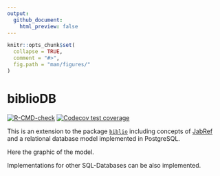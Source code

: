 ```yaml
---
output:
  github_document:
    html_preview: false
---
```


```r
knitr::opts_chunk$set(
  collapse = TRUE,
  comment = "#>",
  fig.path = "man/figures/"
)
```

# biblioDB

<!-- badges: start -->
[![R-CMD-check](https://github.com/kamapu/biblioDB/workflows/R-CMD-check/badge.svg)](https://github.com/kamapu/biblioDB/actions)
[![Codecov test coverage](https://codecov.io/gh/kamapu/biblioDB/branch/master/graph/badge.svg)](https://codecov.io/gh/kamapu/biblioDB?branch=master)
<!-- badges: end -->

This is an extension to the package
[`biblio`](https://github.com/kamapu/biblio) including concepts of
[JabRef](http://www.jabref.org/) and a relational database model implemented in
PostgreSQL.

Here the graphic of the model.

Implementations for other SQL-Databases can be also implemented.
